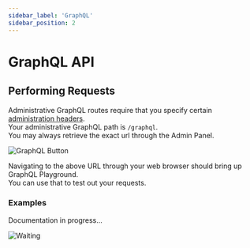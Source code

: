 ```yaml
---
sidebar_label: 'GraphQL'
sidebar_position: 2
---
```


# GraphQL API

## Performing Requests

Administrative GraphQL routes require that you specify certain [administration headers](./#headers).<br />
Your administrative GraphQL path is `/graphql`.<br />
You may always retrieve the exact url through the Admin Panel.

<div style={{textAlign: 'center'}}>

![GraphQL Button](/img/overview/home_topright_buttons.png)

</div>

Navigating to the above URL through your web browser should bring up GraphQL Playground.<br />
You can use that to test out your requests.

### Examples

[//]: # (TODO)

<div style={{textAlign: 'center'}}>

Documentation in progress...

![Waiting](/img/memes/stand_by.png)

</div>
